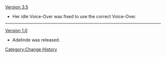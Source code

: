 [[Version 3.5]]
* Her idle Voice-Over was fixed to use the correct Voice-Over.
----
[[Version 1.0]]
* Adelinde was released.
<noinclude>[[Category:Change History]]</noinclude>